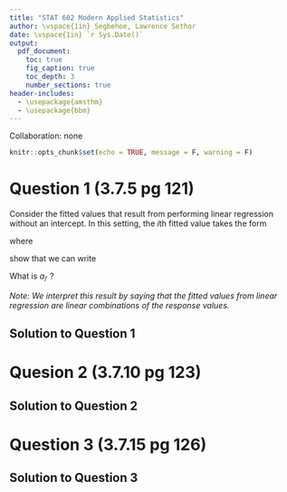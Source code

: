 ```yaml
---
title: "STAT 602 Modern Applied Statistics"
author: \vspace{1in} Segbehoe, Lawrence Sethor
date: \vspace{1in} `r Sys.Date()`
output: 
  pdf_document:
    toc: true
    fig_caption: true
    toc_depth: 3
    number_sections: true
header-includes:
  - \usepackage{amsthm}
  - \usepackage{bbm}
---
```


\large

Collaboration: none

```r
knitr::opts_chunk$set(echo = TRUE, message = F, warning = F)
```

\listoffigures
\listoftables
\newpage

# Question 1 (3.7.5 pg 121)

Consider the fitted values that result from performing linear regression without an intercept. In this setting, the $i$th fitted value takes
the form

\begin{align}
\hat{y}_i = x_i\hat{\beta},
\end{align}

where

\begin{align}
\hat{\beta} = \left(\sum_{i=1}^nx_iy_i\right)/\left(\sum_{i'=1}^nx_{i'}^2\right).
\end{align}

show that we can write

\begin{align}
\hat{y}_i =  \sum_{i'=1}^na_{i'}y_{i'}
\end{align}

What is $a_{i'}$ ?

*Note: We interpret this result by saying that the fitted values from linear regression are linear combinations of the response values.*


## Solution to Question 1






# Quesion 2 (3.7.10 pg 123)





## Solution to Question 2




# Question 3 (3.7.15 pg 126)





## Solution to Question 3








